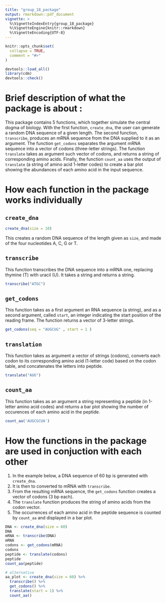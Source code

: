```yaml
---
title: "group_18_package"
output: rmarkdown::pdf_document
vignette: >
  %\VignetteIndexEntry{group_18_package}
  %\VignetteEngine{knitr::rmarkdown}
  %\VignetteEncoding{UTF-8}
---
```


```r
knitr::opts_chunk$set(
  collapse = TRUE,
  comment = "#>"
)
```

```r
devtools::load_all()
library(cdm)
devtools::check()
```



# Brief description of what the package is about : 
This package contains 5 functions, which together simulate the central dogma of biology.
With the first function, `create_dna`, the user can generate a random DNA sequence of a given length.
The second function, `transcribe`, produces an mRNA sequence from the DNA supplied to it as an argument.
The function `get_codons` separates the argument mRNA sequence into a vector of codons (three-letter strings).
The function `translate` takes as argument such vector of codons, and returns a string of corresponding amino acids.
Finally, the function `count_aa` uses the output of `translate` (a string of amino acid 1-letter codes) to create a bar plot showing the abundances of each amino acid in the input sequence. 

# How each function in the package works individually  

## `create_dna`
```r
create_dna(size = 10)
```
This creates a random DNA sequence of the length given as `size`, and made of the four nucleotides A, C, G or T.

## `transcribe`
This function transcribes the DNA sequence into a mRNA one, replacing thymine (T) with uracil (U).
It takes a string and returns a string.
```r
transcribe("ATGC")
```
 
## `get_codons` 
This function takes as a first argument an RNA sequence (a string), and as a second argument, called `start`, an integer indicating the start position of the reading frame. The function returns a vector of 3-letter strings.
```r
get_codons(seq = "AUGCUG" , start = 1 )
```

## `translation`
This function takes as argument a vector of strings (codons), converts each codon to its corresponding amino acid (1-letter code) based on the codon table, and concatenates the letters into peptide.
```r
translate("AUG")
```

## `count_aa`
This function takes as an argument a string representing a peptide (in 1-letter amino acid codes) and returns a bar plot showing the number of occurences of each amino acid in the peptide.

```r
count_aa('AUGCGCUA')
```

# How the functions in the package are used in conjuction with each other   

1. In the example below, a DNA sequence of 60 bp is generated with `create_dna`.
2. It is then to converted to mRNA with `transcribe`.
3. From the resulting mRNA sequence, the `get_codons` function creates a vector of codons (3 bp each).
4. The `translate` function produces the string of amino acids from the codon vector.
5. The occurrences of each amino acid in the peptide sequence is counted by `count_aa` and displayed in a bar plot.

```r
DNA <- create_dna(size = 60)
DNA
mRNA <- transcribe(DNA)
mRNA
codons <- get_codons(mRNA)
codons
peptide <- translate(codons)
peptide
count_aa(peptide)

# alternative
aa_plot <- create_dna(size = 60) %>%
  transcribe() %>%
  get_codons() %>%
  translate(start = 1) %>%
  count_aa()
```

